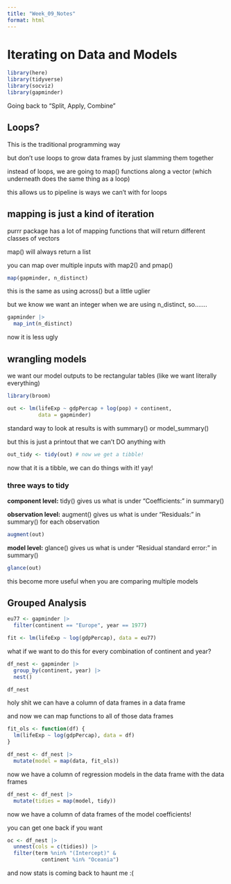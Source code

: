 ```yaml
---
title: "Week_09_Notes"
format: html
---
```


# Iterating on Data and Models

```r
library(here)
library(tidyverse)
library(socviz)
library(gapminder)
```

Going back to "Split, Apply, Combine"

## Loops?

This is the traditional programming way

but don't use loops to grow data frames by just slamming them together

instead of loops, we are going to map() functions along a vector (which underneath does the same thing as a loop)

this allows us to pipeline is ways we can't with for loops

## mapping is just a kind of iteration

purrr package has a lot of mapping functions that will return different classes of vectors

map() will always return a list

you can map over multiple inputs with map2() and pmap()

```r
map(gapminder, n_distinct)
```

this is the same as using across() but a little uglier

but we know we want an integer when we are using n_distinct, so.......

```r
gapminder |> 
  map_int(n_distinct)
```

now it is less ugly

## wrangling models

we want our model outputs to be rectangular tables (like we want literally everything)

```r
library(broom)
```

```r
out <- lm(lifeExp ~ gdpPercap + log(pop) + continent,
          data = gapminder)
```

standard way to look at results is with summary() or model_summary()

but this is just a printout that we can't DO anything with

```r
out_tidy <- tidy(out) # now we get a tibble!
```

now that it is a tibble, we can do things with it! yay!

### three ways to tidy

**component level:** tidy() gives us what is under "Coefficients:" in summary()

**observation level:** augment() gives us what is under "Residuals:" in summary() for each observation

```r
augment(out)
```

**model level:** glance() gives us what is under "Residual standard error:" in summary()

```r
glance(out)
```

this become more useful when you are comparing multiple models

## Grouped Analysis

```r
eu77 <- gapminder |> 
  filter(continent == "Europe", year == 1977)
```

```r
fit <- lm(lifeExp ~ log(gdpPercap), data = eu77)
```

what if we want to do this for every combination of continent and year?

```r
df_nest <- gapminder |> 
  group_by(continent, year) |> 
  nest()

df_nest 
```

holy shit we can have a column of data frames in a data frame

and now we can map functions to all of those data frames

```r
fit_ols <- function(df) {
  lm(lifeExp ~ log(gdpPercap), data = df)
}
```

```r
df_nest <- df_nest |> 
  mutate(model = map(data, fit_ols))
```

now we have a column of regression models in the data frame with the data frames

```r
df_nest <- df_nest |> 
  mutate(tidies = map(model, tidy))
```

now we have a column of data frames of the model coefficients!

you can get one back if you want

```r
oc <- df_nest |> 
  unnest(cols = c(tidies)) |> 
  filter(term %nin% "(Intercept)" &
           continent %in% "Oceania")
```

and now stats is coming back to haunt me :(
